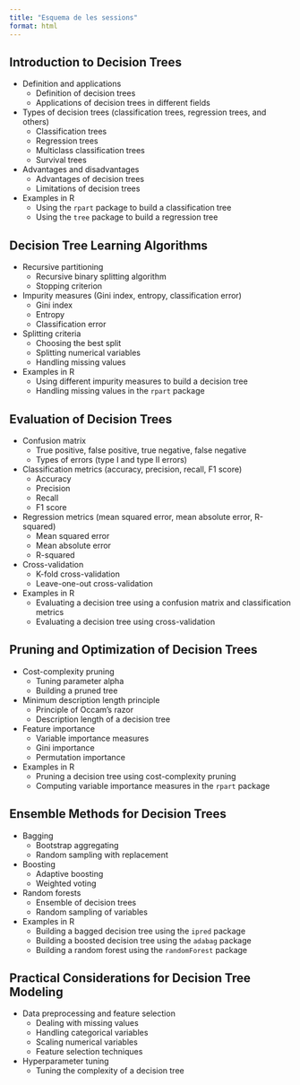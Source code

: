 ```yaml
---
title: "Esquema de les sessions"
format: html
---
```


## Introduction to Decision Trees

- Definition and applications
  - Definition of decision trees
  - Applications of decision trees in different fields
- Types of decision trees (classification trees, regression trees, and others)
  - Classification trees
  - Regression trees
  - Multiclass classification trees
  - Survival trees
- Advantages and disadvantages
  - Advantages of decision trees
  - Limitations of decision trees
- Examples in R
  - Using the `rpart` package to build a classification tree
  - Using the `tree` package to build a regression tree

## Decision Tree Learning Algorithms

- Recursive partitioning
  - Recursive binary splitting algorithm
  - Stopping criterion
- Impurity measures (Gini index, entropy, classification error)
  - Gini index
  - Entropy
  - Classification error
- Splitting criteria
  - Choosing the best split
  - Splitting numerical variables
  - Handling missing values
- Examples in R
  - Using different impurity measures to build a decision tree
  - Handling missing values in the `rpart` package

## Evaluation of Decision Trees

- Confusion matrix
  - True positive, false positive, true negative, false negative
  - Types of errors (type I and type II errors)
- Classification metrics (accuracy, precision, recall, F1 score)
  - Accuracy
  - Precision
  - Recall
  - F1 score
- Regression metrics (mean squared error, mean absolute error, R-squared)
  - Mean squared error
  - Mean absolute error
  - R-squared
- Cross-validation
  - K-fold cross-validation
  - Leave-one-out cross-validation
- Examples in R
  - Evaluating a decision tree using a confusion matrix and classification metrics
  - Evaluating a decision tree using cross-validation

## Pruning and Optimization of Decision Trees

- Cost-complexity pruning
  - Tuning parameter alpha
  - Building a pruned tree
- Minimum description length principle
  - Principle of Occam's razor
  - Description length of a decision tree
- Feature importance
  - Variable importance measures
  - Gini importance
  - Permutation importance
- Examples in R
  - Pruning a decision tree using cost-complexity pruning
  - Computing variable importance measures in the `rpart` package

## Ensemble Methods for Decision Trees

- Bagging
  - Bootstrap aggregating
  - Random sampling with replacement
- Boosting
  - Adaptive boosting
  - Weighted voting
- Random forests
  - Ensemble of decision trees
  - Random sampling of variables
- Examples in R
  - Building a bagged decision tree using the `ipred` package
  - Building a boosted decision tree using the `adabag` package
  - Building a random forest using the `randomForest` package

## Practical Considerations for Decision Tree Modeling

- Data preprocessing and feature selection
  - Dealing with missing values
  - Handling categorical variables
  - Scaling numerical variables
  - Feature selection techniques
- Hyperparameter tuning
  - Tuning the complexity of a decision tree
 


